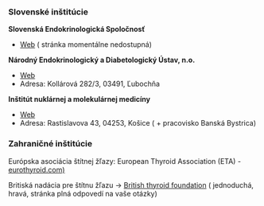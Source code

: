 ### Slovenské inštitúcie

**Slovenská Endokrinologická Spoločnosť**
- [Web](www.endo.sk/) ( stránka momentálne nedostupná)

**Národný Endokrinologický  a  Diabetologický Ústav, n.o.**
- [Web](www.nedu.sk/)  
- Adresa: Kollárová 282/3, 03491, Ľubochňa

**Inštitút nuklárnej a molekulárnej medicíny**
- [Web](www.inmm.sk/)
- Adresa: Rastislavova 43, 04253, Košice ( +  pracovisko Banská Bystrica)

### Zahraničné inštitúcie 

Európska asociácia štítnej žľazy: European Thyroid Association (ETA) - [eurothyroid.com)](eurothyroid.com)

Britiská nadácia pre štítnu žľazu -> [British thyroid foundation](https://www.btf-thyroid.org/) ( jednoduchá, hravá,  stránka plná odpovedí na vaše otázky)

